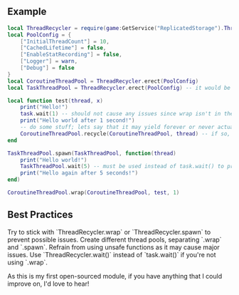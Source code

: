 
## Example
```lua copy filename="example.luau"
local ThreadRecycler = require(game:GetService("ReplicatedStorage").ThreadRecycler)
local PoolConfig = {
	["InitialThreadCount"] = 10,
	["CachedLifetime"] = false,
	["EnableStatRecording"] = false,
	["Logger"] = warn,
	["Debug"] = false
}
local CoroutineThreadPool = ThreadRecycler.erect(PoolConfig)
local TaskThreadPool = ThreadRecycler.erect(PoolConfig) -- it would be best to keep them both separated

local function test(thread, x)
    print("Hello!")
    task.wait(1) -- should not cause any issues since wrap isn't in the task library
    print("Hello world after 1 second!")
    -- do some stuff; lets say that it may yield forever or never actually 'end'.
    CoroutineThreadPool.recycle(CoroutineThreadPool, thread) -- if so, then this would be needed to properly recycle the thread
end

TaskThreadPool.spawn(TaskThreadPool, function(thread)
    print("Hello world!")
    TaskThreadPool.wait(5) -- must be used instead of task.wait() to prevent task library issues
    print("Hello again after 5 seconds!")
end)

CoroutineThreadPool.wrap(CoroutineThreadPool, test, 1) 

```

## Best Practices
<Callout emoji="📃">
    Try to stick with `ThreadRecycler.wrap` or `ThreadRecycler.spawn` to prevent possible issues. Create different thread pools, separating `.wrap` and `.spawn`.
    Refrain from using unsafe functions as it may cause major issues. Use `ThreadRecycler.wait()` instead of `task.wait()` if you're not using `.wrap`.
</Callout>

As this is my first open-sourced module, if you have anything that I could improve on, I'd love to hear!
